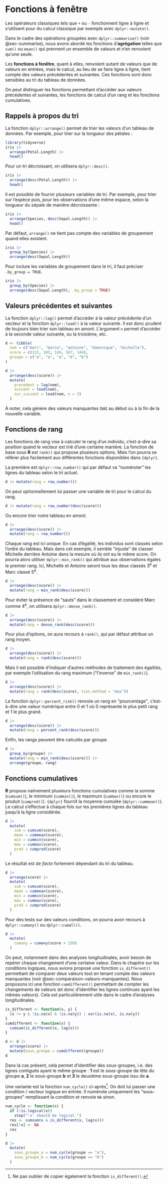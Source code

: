 # Fonctions à fenêtre {#sec-fonctions-a-fenetre}

Les opérateurs classiques tels que `+` ou `-` fonctionnent ligne à ligne et s'utilisent pour du calcul classique par exemple avec `dplyr::mutate()`.

Dans le cadre des opérations groupées avec `dplyr::summarise()` (voir @sec-summarise), nous avons abordé les fonctions d’**agrégation** telles que `sum()` ou `mean()` qui prennent un ensemble de valeurs et n'en renvoient qu'une seule.

Les **fonctions à fenêtre**, quant à elles, renvoient autant de valeurs que de valeurs en entrées, mais le calcul, au lieu de se faire ligne à ligne, tient compte des valeurs précédentes et suivantes. Ces fonctions sont donc sensibles au tri du tableau de données.

On peut distinguer les fonctions permettant d'accéder aux valeurs précédentes et suivantes, les fonctions de calcul d'un rang et les fonctions cumulatives.

## Rappels à propos du tri

La fonction `dplyr::arrange()` permet de trier les valeurs d'un tableau de données. Par exemple, pour trier sur la longueur des pétales :

```r
library(tidyverse)
iris |>
  arrange(Petal.Length) |> 
  head()
```

Pour un tri décroissant, on utilisera `dplyr::desc()`.

```r
iris |>
  arrange(desc(Petal.Length)) |> 
  head()
```

Il est possible de fournir plusieurs variables de tri. Par exemple, pour trier sur l'espèce puis, pour les observations d'une même espace, selon la longueur du sépale de manière décroissante :

```r
iris |>
  arrange(Species, desc(Sepal.Length)) |> 
  head()
```

Par défaut, `arrange()` ne tient pas compte des variables de groupement quand elles existent.

```r
iris |> 
  group_by(Species) |> 
  arrange(desc(Sepal.Length))
```

Pour inclure les variables de groupement dans le tri, il faut préciser `.by_group = TRUE`.

```r
iris |> 
  group_by(Species) |> 
  arrange(desc(Sepal.Length), .by_group = TRUE)
```

## Valeurs précédentes et suivantes

La fonction `dplyr::lag()` permet d'accéder à la valeur précédente d'un vecteur et la fonction `dplyr::lead()` à la valeur suivante. Il est donc prudent de toujours bien trier son tableau en amont. L'argument `n` permet d'accéder à la seconde valeur suivante, ou la troisième, etc.

```r
d <- tibble(
  nom = c("marc", "marie", "antoine", "dominique", "michelle"),
  score = c(122, 182, 144, 167, 144),
  groupe = c("a", "a", "a", "b", "b")
)

d |> 
  arrange(desc(score)) |> 
  mutate(
    precedent = lag(nom),
    suivant = lead(nom),
    sur_suivant = lead(nom, n = 2)
  )
```

À noter, cela génère des valeurs manquantes (`NA`) au début ou à la fin de la nouvelle variable.

## Fonctions de rang

Les fonctions de rang vise à calculer le rang d'un individu, c'est-à-dire sa position quand le vecteur est trié d'une certaine manière. La fonction de base sous **R** est `rank()` qui propose plusieurs options. Mais l'on pourra se référer plus facilement aux différentes fonctions disponibles dans `{dplyr}`.

La première est `dplyr::row_number()` qui par défaut va <q>numéroter</q> les lignes du tableau selon le tri actuel.

```r
d |> mutate(rang = row_number())
```

On peut optionnellement lui passer une variable de tri pour le calcul du rang.

```r
d |> mutate(rang = row_number(desc(score)))
```

Ou encore trier notre tableau en amont.

```r
d |> 
  arrange(desc(score)) |> 
  mutate(rang = row_number())
```

Chaque rang est ici unique. En cas d'égalité, les individus sont classés selon l'ordre du tableau. Mais dans cet exemple, il semble <q>injuste</q> de classer Michelle derrière Antoine dans la mesure où ils ont eu le même score. On pourra alors utiliser `dplyr::min_rank()` qui attribue aux observations égales le premier rang. Ici, Michelle et Antoine seront tous les deux classés 3<sup>e</sup> et Marc classé 5<sup>e</sup>.

```r
d |> 
  arrange(desc(score)) |> 
  mutate(rang = min_rank(desc(score)))
```

Pour éviter la présence de <q>sauts</q> dans le classement et considéré Marc comme 4<sup>e</sup>, on utilisera `dplyr::dense_rank()`.

```r
d |> 
  arrange(desc(score)) |> 
  mutate(rang = dense_rank(desc(score)))
```

Pour plus d'options, on aura recours à `rank()`, qui par défaut attribue un rang moyen.

```r
d |> 
  arrange(desc(score)) |> 
  mutate(rang = rank(desc(score)))
```

Mais il est possible d'indiquer d'autres méthodes de traitement des égalités, par exemple l'utilisation du rang maximum (<q>l'inverse</q> de `min_rank()`).

```r
d |> 
  arrange(desc(score)) |> 
  mutate(rang = rank(desc(score), ties.method = "max"))
```

La fonction `dplyr::percent_risk()` renvoie un rang en <q>pourcentage</q>, c'est-à-dire une valeur numérique entre 0 et 1 où 0 représente le plus petit rang et 1 le plus grand.

```r
d |> 
  arrange(desc(score)) |> 
  mutate(rang = percent_rank(desc(score)))
```

Enfin, les rangs peuvent être calculés par groupe.

```r
d |> 
  group_by(groupe) |>  
  mutate(rang = min_rank(desc(score))) |> 
  arrange(groupe, rang)
```

## Fonctions cumulatives

**R** propose nativement plusieurs fonctions cumulatives comme la somme (`cumsum()`), le minimum (`cummin()`), le maximum (`cummax()`) ou encore le produit (`cumprod()`). `{dplyr}` fournit la moyenne cumulée (`dplyr::cummean()`). Le calcul s'effectue à chaque fois sur les premières lignes du tableau jusqu'à la ligne considérée.

```r
d |> 
  mutate(
    sum = cumsum(score),
    mean = cummean(score),
    min = cummin(score),
    max = cummax(score),
    prod = cumprod(score)
  )
```

Le résultat est *de facto* fortement dépendant du tri du tableau.

```r
d |> 
  arrange(score) |> 
  mutate(
    sum = cumsum(score),
    mean = cummean(score),
    min = cummin(score),
    max = cummax(score),
    prod = cumprod(score)
  )
```

Pour des tests sur des valeurs conditions, on pourra avoir recours à `dplyr::cumany()` ou `dplyr::cumall()`.

```r
d |> 
  mutate(
    cumany = cumany(score > 150)
  )
```

On peut, notamment dans des analyses longitudinales, avoir besoin de repérer chaque changement d'une certaine valeur. Dans le chapitre sur les conditions logiques, nous avions proposé une fonction `is_different()` permettant de comparer deux valeurs tout en tenant compte des valeurs manquantes (voir @sec-comparaison-valeurs-manquantes). Nous proposons ici une fonction `cumdifferent()` permettant de compter les changements de valeurs (et donc d'identifier les lignes continues ayant les mêmes valeurs). Cela est particulièrement utile dans le cadre d'analyses longitudinales.

```r
is_different <- function(x, y) {
  (x != y & !is.na(x) & !is.na(y)) | xor(is.na(x), is.na(y))
}
cumdifferent <- function(x) {
  cumsum(is_different(x, lag(x)))
}
```

```r
d <- d |> 
  arrange(score) |> 
  mutate(sous_groupe = cumdifferent(groupe))
d
```

Dans la cas présent, cela permet d'identifier des sous-groupes, i.e. des lignes contiguës ayant le même groupe : **1** est le sous-groupe de tête du groupe **a**, **2** le sous-groupe **b** et **3** le deuxième sous-groupe issu de **a**.

Une variante est la fonction `num_cycle()` ci-après[^fonctions-a-fenetre-1]. On doit lui passer une condition / vecteur logique en entrée. Il numérote uniquement les <q>sous-groupes</q> remplissant la condition et renvoie `NA` sinon.

[^fonctions-a-fenetre-1]: Ne pas oublier de copier également la fonction `is_different()`.

```r
num_cycle <- function(x) {
  if (!is.logical(x))
    stop("'x' should be logical.")
  res <- cumsum(x & is_different(x, lag(x)))
  res[!x] <- NA
  res
}
```

```r
d |> 
  mutate(
    sous_groupe_a = num_cycle(groupe == "a"),
    sous_groupe_b = num_cycle(groupe == "b")
  )
```
